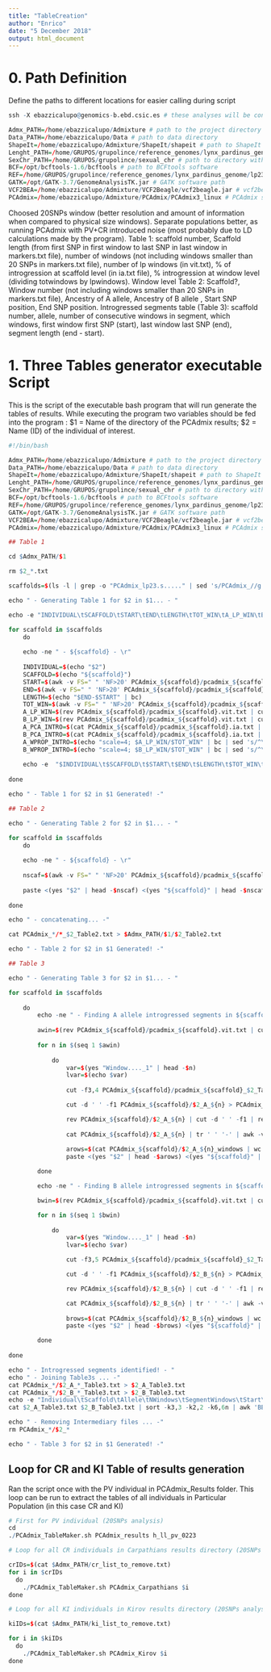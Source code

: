 ```yaml
---
title: "TableCreation"
author: "Enrico"
date: "5 December 2018"
output: html_document
---
```


# 0. Path Definition

Define the paths to different locations for easier calling during script

```r

ssh -X ebazzicalupo@genomics-b.ebd.csic.es # these analyses will be conducted in server B because the annotated VCF file is located there

Admx_PATH=/home/ebazzicalupo/Admixture # path to the project directory
Data_PATH=/home/ebazzicalupo/Data # path to data directory
ShapeIt=/home/ebazzicalupo/Admixture/ShapeIt/shapeit # path to ShapeIt software
Lenght_PATH=/home/GRUPOS/grupolince/reference_genomes/lynx_pardinus_genome/Length_scaffolds_lp23 # path to scaffold length file
SexChr_PATH=/home/GRUPOS/grupolince/sexual_chr # path to directory with lists of scaffolds with XY chromosomes represented
BCF=/opt/bcftools-1.6/bcftools # path to BCFtools software
REF=/home/GRUPOS/grupolince/reference_genomes/lynx_pardinus_genome/lp23.fa # path to reference genome
GATK=/opt/GATK-3.7/GenomeAnalysisTK.jar # GATK software path
VCF2BEA=/home/ebazzicalupo/Admixture/VCF2Beagle/vcf2beagle.jar # vcf2beagle software path
PCAdmix=/home/ebazzicalupo/Admixture/PCAdmix/PCAdmix3_linux # PCAdmix software path

```

Choosed 20SNPs window (better resolution and amount of information when compared to physical size windows). Separate populations better, as running PCAdmix with PV+CR introduced noise (most probably due to LD calculations made by the program). Table 1: scaffold number, Scaffold length (from first SNP in first window to last SNP in last window in markers.txt file), number of windows (not including windows smaller than 20 SNPs in markers.txt file), number of lp windows (in vit.txt), % of introgression at scaffold level (in ia.txt file), % introgression at window level (dividing totwindows by lpwindows). Window level Table 2: Scaffold?, Window number (not including windows smaller than 20 SNPs in markers.txt file), Ancestry of A allele, Ancestry of B allele , Start SNP position, End SNP position. Introgressed segments table (Table 3): scaffold number, allele, number of consecutive windows in segment, which windows, first window first SNP (start), last window last SNP (end), segment length (end - start).

# 1. Three Tables generator executable Script

This is the script of the executable bash program that will run generate the tables of results. While executing the program two variables should be fed into the program : $1 = Name of the directory of the PCAdmix results; $2 = Name (ID) of the individual of interest.

```r

#!/bin/bash

Admx_PATH=/home/ebazzicalupo/Admixture # path to the project directory
Data_PATH=/home/ebazzicalupo/Data # path to data directory
ShapeIt=/home/ebazzicalupo/Admixture/ShapeIt/shapeit # path to ShapeIt software
Lenght_PATH=/home/GRUPOS/grupolince/reference_genomes/lynx_pardinus_genome/Length_scaffolds_lp23 # path to scaffold length file
SexChr_PATH=/home/GRUPOS/grupolince/sexual_chr # path to directory with lists of scaffolds with XY chromosomes represented
BCF=/opt/bcftools-1.6/bcftools # path to BCFtools software
REF=/home/GRUPOS/grupolince/reference_genomes/lynx_pardinus_genome/lp23.fa # path to reference genome
GATK=/opt/GATK-3.7/GenomeAnalysisTK.jar # GATK software path
VCF2BEA=/home/ebazzicalupo/Admixture/VCF2Beagle/vcf2beagle.jar # vcf2beagle software path
PCAdmix=/home/ebazzicalupo/Admixture/PCAdmix/PCAdmix3_linux # PCAdmix software path

## Table 1

cd $Admx_PATH/$1

rm $2_*.txt

scaffolds=$(ls -l | grep -o "PCAdmix_lp23.s....." | sed 's/PCAdmix_//g')

echo " - Generating Table 1 for $2 in $1... - "

echo -e "INDIVIDUAL\tSCAFFOLD\tSTART\tEND\tLENGTH\tTOT_WIN\tA_LP_WIN\tB_LP_WIN\tA_PCA_INTRO\tB_PCA_INTRO\tA_WPROP_INTRO\tB_WPROP_INTRO" > $2_Table1.txt

for scaffold in $scaffolds
    do
    
    echo -ne " - ${scaffold} - \r"
    
    INDIVIDUAL=$(echo "$2")
    SCAFFOLD=$(echo "${scaffold}")
    START=$(awk -v FS=" " 'NF>20' PCAdmix_${scaffold}/pcadmix_${scaffold}.markers.txt | cut -f2- | cut -d " " -f1 | head -1 | cut -d ":" -f2 | bc)
	END=$(awk -v FS=" " 'NF>20' PCAdmix_${scaffold}/pcadmix_${scaffold}.markers.txt | cut -f2- | cut -d " " -f20 | tail -1 | cut -d ":" -f2 | bc)
    LENGTH=$(echo "$END-$START" | bc)
    TOT_WIN=$(awk -v FS=" " 'NF>20' PCAdmix_${scaffold}/pcadmix_${scaffold}.markers.txt | wc -l)
    A_LP_WIN=$(rev PCAdmix_${scaffold}/pcadmix_${scaffold}.vit.txt | cut -d " " -f3- | rev | grep $2_A | tr ' ' '\n' | grep -v "$2_A" | grep "1" | wc -l | bc)
    B_LP_WIN=$(rev PCAdmix_${scaffold}/pcadmix_${scaffold}.vit.txt | cut -d " " -f3- | rev | grep $2_B | tr ' ' '\n' | grep -v "$2_B" | grep "1" | wc -l | bc)
    A_PCA_INTRO=$(cat PCAdmix_${scaffold}/pcadmix_${scaffold}.ia.txt | grep $2_A | cut -d " " -f3)
    B_PCA_INTRO=$(cat PCAdmix_${scaffold}/pcadmix_${scaffold}.ia.txt | grep $2_B | cut -d " " -f3)
    A_WPROP_INTRO=$(echo "scale=4; $A_LP_WIN/$TOT_WIN" | bc | sed 's/^\./0./')
    B_WPROP_INTRO=$(echo "scale=4; $B_LP_WIN/$TOT_WIN" | bc | sed 's/^\./0./')
    
    echo -e  "$INDIVIDUAL\t$SCAFFOLD\t$START\t$END\t$LENGTH\t$TOT_WIN\t$A_LP_WIN\t$B_LP_WIN\t$A_PCA_INTRO\t$B_PCA_INTRO\t$A_WPROP_INTRO\t$B_WPROP_INTRO" >> $2_Table1.txt
    
done

echo " - Table 1 for $2 in $1 Generated! -"

## Table 2

echo " - Generating Table 2 for $2 in $1... - "

for scaffold in $scaffolds
    do
    
    echo -ne " - ${scaffold} - \r"
	
	nscaf=$(awk -v FS=" " 'NF>20' PCAdmix_${scaffold}/pcadmix_${scaffold}.markers.txt | cut -f1 | grep -o "Window" | wc -l)
		
	paste <(yes "$2" | head -$nscaf) <(yes "${scaffold}" | head -$nscaf) <(paste -d '.' <(awk -v FS=" " 'NF>20' PCAdmix_${scaffold}/pcadmix_${scaffold}.markers.txt | cut -f1 | grep -o "Window") <(seq -f "%03g" 1 $(awk -v FS=" " 'NF>20' PCAdmix_${scaffold}/pcadmix_${scaffold}.markers.txt | wc -l))) <(rev PCAdmix_${scaffold}/pcadmix_${scaffold}.vit.txt | cut -d " " -f3- | rev | grep $2_A | tr ' ' '\n' | grep -v "$2_A") <(rev PCAdmix_${scaffold}/pcadmix_${scaffold}.vit.txt | cut -d " " -f3- | rev | grep $2_B | tr ' ' '\n' | grep -v "$2_B") <(awk -v FS=" " 'NF>20' PCAdmix_${scaffold}/pcadmix_${scaffold}.markers.txt | cut -f2- | cut -d " " -f1 | cut -d ":" -f2) <(awk -v FS=" " 'NF>20' PCAdmix_${scaffold}/pcadmix_${scaffold}.markers.txt | cut -f2- | cut -d " " -f20 | cut -d ":" -f2) > PCAdmix_${scaffold}/pcadmix_${scaffold}_$2_Table2.txt
	
done

echo " - concatenating... -"

cat PCAdmix_*/*_$2_Table2.txt > $Admx_PATH/$1/$2_Table2.txt

echo " - Table 2 for $2 in $1 Generated! -"

## Table 3

echo " - Generating Table 3 for $2 in $1... - "

for scaffold in $scaffolds
    
    do
    	echo -ne " - Finding A allele introgressed segments in ${scaffold}... - \r"
    	
		awin=$(rev PCAdmix_${scaffold}/pcadmix_${scaffold}.vit.txt | cut -d " " -f3- | rev | grep $2_A | tr ' ' '\n' | grep -v "$2_A" | grep "1" | wc -l)
				
		for n in $(seq 1 $awin)
		
			do
				var=$(yes "Window...._1" | head -$n)
				lvar=$(echo $var)
	  
				cut -f3,4 PCAdmix_${scaffold}/pcadmix_${scaffold}_$2_Table2.txt | tr '\t' '_' | tr '\n' ' ' | grep -o -e "Window...._0 $lvar Window...._0" | cut -d ' ' -f2- | rev | cut -d ' ' -f2- | rev | sed -e 's/_1//g' > PCAdmix_${scaffold}/$2_A_${n}

				cut -d ' ' -f1 PCAdmix_${scaffold}/$2_A_${n} > PCAdmix_${scaffold}/$2_A_${n}_starts

				rev PCAdmix_${scaffold}/$2_A_${n} | cut -d ' ' -f1 | rev > PCAdmix_${scaffold}/$2_A_${n}_ends
			
				cat PCAdmix_${scaffold}/$2_A_${n} | tr ' ' '-' | awk -vFS="-" '{print NF, $0}' | tr ' ' '\t' > PCAdmix_${scaffold}/$2_A_${n}_windows
				
				arows=$(cat PCAdmix_${scaffold}/$2_A_${n}_windows | wc -l)
				paste <(yes "$2" | head -$arows) <(yes "${scaffold}" | head -$arows) <(yes "A" | head -$arows) PCAdmix_${scaffold}/$2_A_${n}_windows <(grep -f PCAdmix_${scaffold}/$2_A_${n}_starts PCAdmix_${scaffold}/pcadmix_${scaffold}_$2_Table2.txt | cut -f6) <(grep -f PCAdmix_${scaffold}/$2_A_${n}_ends PCAdmix_${scaffold}/pcadmix_${scaffold}_$2_Table2.txt | cut -f7) > PCAdmix_${scaffold}/$2_A_${n}_Table3.txt

		done

		echo -ne " - Finding B allele introgressed segments in ${scaffold}... - \r"

		bwin=$(rev PCAdmix_${scaffold}/pcadmix_${scaffold}.vit.txt | cut -d " " -f3- | rev | grep $2_B | tr ' ' '\n' | grep -v "$2_B" | grep "1" | wc -l)

		for n in $(seq 1 $bwin)
		
			do
				var=$(yes "Window...._1" | head -$n)
				lvar=$(echo $var)

				cut -f3,5 PCAdmix_${scaffold}/pcadmix_${scaffold}_$2_Table2.txt | tr '\t' '_' | tr '\n' ' ' | grep -o -e "Window...._0 $lvar Window...._0" | cut -d ' ' -f2- | rev | cut -d ' ' -f2- | rev | sed -e 's/_1//g' > PCAdmix_${scaffold}/$2_B_${n}

				cut -d ' ' -f1 PCAdmix_${scaffold}/$2_B_${n} > PCAdmix_${scaffold}/$2_B_${n}_starts

				rev PCAdmix_${scaffold}/$2_B_${n} | cut -d ' ' -f1 | rev > PCAdmix_${scaffold}/$2_B_${n}_ends

				cat PCAdmix_${scaffold}/$2_B_${n} | tr ' ' '-' | awk -vFS="-" '{print NF, $0}' | tr ' ' '\t' > PCAdmix_${scaffold}/$2_B_${n}_windows
		
				brows=$(cat PCAdmix_${scaffold}/$2_B_${n}_windows | wc -l)
				paste <(yes "$2" | head -$brows) <(yes "${scaffold}" | head -$brows) <(yes "B" | head -$brows) PCAdmix_${scaffold}/$2_B_${n}_windows <(grep -f PCAdmix_${scaffold}/$2_B_${n}_starts PCAdmix_${scaffold}/pcadmix_${scaffold}_$2_Table2.txt | cut -f6) <(grep -f PCAdmix_${scaffold}/$2_B_${n}_ends PCAdmix_${scaffold}/pcadmix_${scaffold}_$2_Table2.txt | cut -f7) > PCAdmix_${scaffold}/$2_B_${n}_Table3.txt

		done
			
done

echo " - Introgressed segments identified! - "
echo " - Joining Table3s ... -"
cat PCAdmix_*/$2_A_*_Table3.txt > $2_A_Table3.txt
cat PCAdmix_*/$2_B_*_Table3.txt > $2_B_Table3.txt
echo -e "Individual\tScaffold\tAllele\tNWindows\tSegmentWindows\tStart\tEnd\tLength" > $Admx_PATH/$1/$2_Table3.txt
cat $2_A_Table3.txt $2_B_Table3.txt | sort -k3,3 -k2,2 -k6,6n | awk 'BEGIN { OFS = "\t" } { $8 = $7 - $6 } 1' >> $Admx_PATH/$1/$2_Table3.txt

echo " - Removing Intermediary files ... -"
rm PCAdmix_*/$2_*

echo " - Table 3 for $2 in $1 Generated! -"

```

## Loop for CR and KI Table of results generation

Ran the script once with the PV individual in PCAdmix_Results folder.
This loop can be run to extract the tables of all individuals in Particular Population (in this case CR and KI)

```r
# First for PV individual (20SNPs analysis)
cd
./PCAdmix_TableMaker.sh PCAdmix_results h_ll_pv_0223

# Loop for all CR individuals in Carpathians results directory (20SNPs analysis)

crIDs=$(cat $Admx_PATH/cr_list_to_remove.txt)
for i in $crIDs
  do
    ./PCAdmix_TableMaker.sh PCAdmix_Carpathians $i
done

# Loop for all KI individuals in Kirov results directory (20SNPs analysis)

kiIDs=$(cat $Admx_PATH/ki_list_to_remove.txt)

for i in $kiIDs
  do
    ./PCAdmix_TableMaker.sh PCAdmix_Kirov $i
done

```



